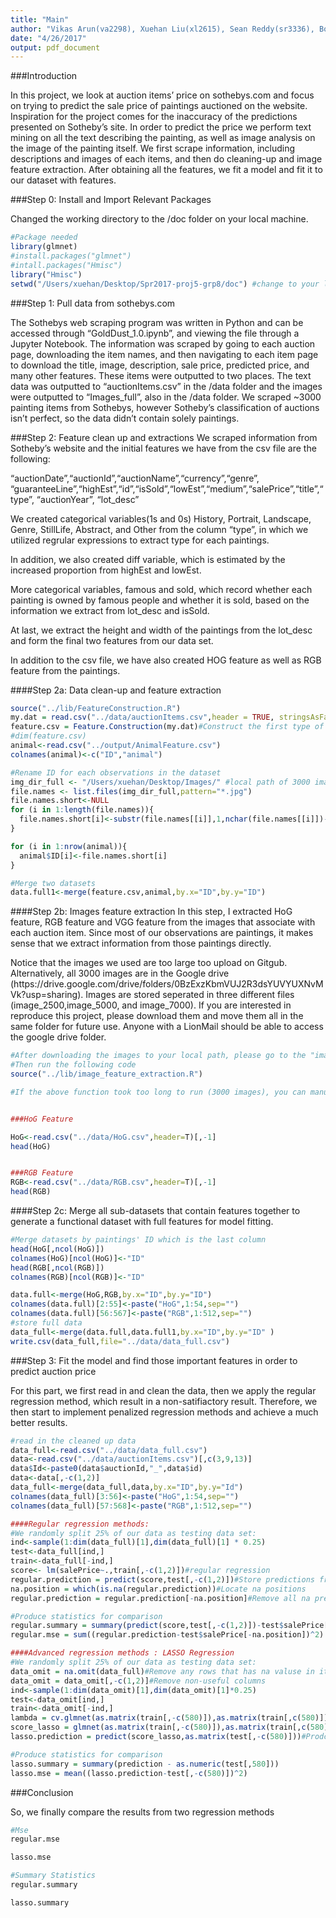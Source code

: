 ```yaml
---
title: "Main"
author: "Vikas Arun(va2298), Xuehan Liu(xl2615), Sean Reddy(sr3336), Boxuan Zhao(bz2290)"
date: "4/26/2017"
output: pdf_document
---
```


###Introduction

In this project, we look at auction items' price on sothebys.com and focus on trying to predict the sale price of paintings auctioned on the website. Inspiration for the project comes for the inaccuracy of the predictions presented on Sotheby's site. In order to predict the price we perform text mining on all the text describing the painting, as well as image analysis on the image of the painting itself. We first scrape information, including descriptions and images of each items, and then do cleaning-up and image feature extraction. After obtaining all the features, we fit a model and fit it to our dataset with features.  

###Step 0: Install and Import Relevant Packages

Changed the working directory to the /doc folder on your local machine.
```r
#Package needed
library(glmnet)
#install.packages("glmnet")
#intall.packages("Hmisc")
library("Hmisc")
setwd("/Users/xuehan/Desktop/Spr2017-proj5-grp8/doc") #change to your local path
```


###Step 1: Pull data from sothebys.com

The Sothebys web scraping program was written in Python and can be accessed through "GoldDust_1.0.ipynb", and viewing the file through a Jupyter Notebook. The information was scraped by going to each auction page, downloading the item names, and then navigating to each item page to download the title, image, description, sale price, predicted price, and many other features. These items were outputted to two places. The text data was outputted to "auctionItems.csv" in the /data folder and the images were outputted to "Images_full", also in the /data folder. We scraped ~3000 painting items from Sothebys, however Sotheby's classification of auctions isn't perfect, so the data didn't contain solely paintings.


###Step 2: Feature clean up and extractions 
We scraped information from Sotheby's website and the initial features we have from the csv file are the following:

"auctionDate","auctionId","auctionName","currency","genre", "guaranteeLine","highEst","id","isSold","lowEst","medium","salePrice","title","type", "auctionYear", "lot_desc"

We created categorical variables(1s and 0s) History, Portrait, Landscape, Genre, StillLife, Abstract, and Other from the column "type", in which we utilized regrular expressions to extract type for each paintings.

In addition, we also created diff variable, which is estimated by the increased proportion from highEst and lowEst.

More categorical variables, famous and sold, which record whether each painting is owned by famous people and whether it is sold, based on the information we extract from lot_desc and isSold.

At last, we extract the height and width of the paintings from the lot_desc and form the final two features from our data set.

In addition to the csv file, we have also created HOG feature as well as RGB feature from the paintings. 

####Step 2a: Data clean-up and feature extraction
```r
source("../lib/FeatureConstruction.R")
my.dat = read.csv("../data/auctionItems.csv",header = TRUE, stringsAsFactors = FALSE)
feature.csv = Feature.Construction(my.dat)#Construct the first type of features
#dim(feature.csv)
animal<-read.csv("../output/AnimalFeature.csv")
colnames(animal)<-c("ID","animal")

#Rename ID for each observations in the dataset
img_dir_full <- "/Users/xuehan/Desktop/Images/" #local path of 3000 images
file.names <- list.files(img_dir_full,pattern="*.jpg") 
file.names.short<-NULL
for (i in 1:length(file.names)){
  file.names.short[i]<-substr(file.names[[i]],1,nchar(file.names[[i]])-4)
}

for (i in 1:nrow(animal)){
  animal$ID[i]<-file.names.short[i]
}

#Merge two datasets
data.full1<-merge(feature.csv,animal,by.x="ID",by.y="ID")
```

####Step 2b: Images feature extraction 
In this step, I extracted HoG feature, RGB feature and VGG feature from the images that associate with each auction item. Since most of our observations are paintings, it makes sense that we extract information from those paintings directly. 

Notice that the images we used are too large too upload on Gitgub. Alternatively, all 3000 images are in the Google drive (https://drive.google.com/drive/folders/0BzExzKbmVUJ2R3dsYUVYUXNvMVk?usp=sharing). Images are stored seperated in three different files (image_2500,image_5000, and image_7000). If you are interested in reproduce this project, please download them and move them all in the same folder for future use. Anyone with a LionMail should be able to access the google drive folder. 

```r
#After downloading the images to your local path, please go to the "image_feature_extraction.R" and change "img_dir_full" to your local path (located after loading libraries).
#Then run the following code
source("../lib/image_feature_extraction.R")

#If the above function took too long to run (3000 images), you can manually run rgb_seperate.R under doc folder. It generates the whole 3000 by 512 matrix in four chuncks, meaning from the 1th to 500th, 501th to 1000th and so on.


###HoG Feature

HoG<-read.csv("../data/HoG.csv",header=T)[,-1]
head(HoG)


###RGB Feature
RGB<-read.csv("../data/RGB.csv",header=T)[,-1]
head(RGB)


```

####Step 2c: Merge all sub-datasets that contain features together to generate a functional dataset with full features for model fitting.

```r
#Merge datasets by paintings' ID which is the last column
head(HoG[,ncol(HoG)])
colnames(HoG)[ncol(HoG)]<-"ID"
head(RGB[,ncol(RGB)])
colnames(RGB)[ncol(RGB)]<-"ID"

data.full<-merge(HoG,RGB,by.x="ID",by.y="ID")
colnames(data.full)[2:55]<-paste("HoG",1:54,sep="")
colnames(data.full)[56:567]<-paste("RGB",1:512,sep="")
#store full data
data_full<-merge(data.full,data.full1,by.x="ID",by.y="ID" )
write.csv(data_full,file="../data/data_full.csv")


```


###Step 3: Fit the model and find those important features in order to predict auction price

For this part, we first read in and clean the data, then we apply the regular regression method, which result in a non-satifiactory result. Therefore, we then start to implement penalized regression methods and achieve a much better results.
```r
#read in the cleaned up data
data_full<-read.csv("../data/data_full.csv")
data<-read.csv("../data/auctionItems.csv")[,c(3,9,13)]
data$Id<-paste0(data$auctionId,"_",data$id)
data<-data[,-c(1,2)]
data_full<-merge(data_full,data,by.x="ID",by.y="Id")
colnames(data_full)[3:56]<-paste("HoG",1:54,sep="")
colnames(data_full)[57:568]<-paste("RGB",1:512,sep="")

####Regular regression methods:
#We randomly split 25% of our data as testing data set:
ind<-sample(1:dim(data_full)[1],dim(data_full)[1] * 0.25)
test<-data_full[ind,]
train<-data_full[-ind,]
score<- lm(salePrice~.,train[,-c(1,2)])#regular regression
regular.prediction = predict(score,test[,-c(1,2)])#Store predictions from regular regression model
na.position = which(is.na(regular.prediction))#Locate na positions
regular.prediction = regular.prediction[-na.position]#Remove all na predicitons from regular regression predictions

#Produce statistics for comparison
regular.summary = summary(predict(score,test[,-c(1,2)])-test$salePrice[-na.position])
regular.mse = sum((regular.prediction-test$salePrice[-na.position])^2)

####Advanced regression methods : LASSO Regression
#We randomly split 25% of our data as testing data set:
data_omit = na.omit(data_full)#Remove any rows that has na valuse in it
data_omit = data_omit[,-c(1,2)]#Remove non-useful columns
ind<-sample(1:dim(data_omit)[1],dim(data_omit)[1]*0.25)
test<-data_omit[ind,]
train<-data_omit[-ind,]
lambda = cv.glmnet(as.matrix(train[,-c(580)]),as.matrix(train[,c(580)]),type.measure = "mse")$lambda.min#Cross validate to find the best lambda values
score_lasso = glmnet(as.matrix(train[,-c(580)]),as.matrix(train[,c(580)]),family="gaussian",alpha=1,lambda = lambda)#Fit lasso model
lasso.prediction = predict(score_lasso,as.matrix(test[,-c(580)]))#Prodce prediction

#Produce statistics for comparison
lasso.summary = summary(prediction - as.numeric(test[,580]))
lasso.mse = mean((lasso.prediction-test[,-c(580)])^2)
```

###Conclusion

So, we finally compare the results from two regression methods
```r
#Mse
regular.mse

lasso.mse

#Summary Statistics
regular.summary

lasso.summary
```

